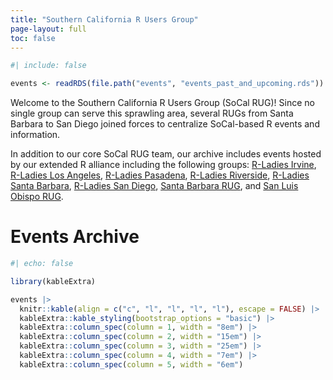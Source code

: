 ```yaml
---
title: "Southern California R Users Group"
page-layout: full
toc: false
---
```


```r
#| include: false

events <- readRDS(file.path("events", "events_past_and_upcoming.rds"))
```

Welcome to the Southern California R Users Group (SoCal RUG)! Since no single group can serve this sprawling area, several RUGs from Santa Barbara to San Diego joined forces to centralize SoCal-based R events and information.

In addition to our core SoCal RUG team, our archive includes events hosted by our extended R alliance including the following groups: [R-Ladies Irvine](https://www.rladiesirvine.org/), [R-Ladies Los Angeles](https://www.meetup.com/rladies-la/), [R-Ladies Pasadena](https://www.meetup.com/rladies-pasadena/), [R-Ladies Riverside](https://rladies.github.io/riverside/), [R-Ladies Santa Barbara](https://www.meetup.com/rladies-santa-barbara/), [R-Ladies San Diego](https://www.meetup.com/rladies-san-diego/), [Santa Barbara RUG](https://www.meetup.com/Santa-Barbara-R-Users-Group/), and [San Luis Obispo RUG](https://www.meetup.com/useR-Group-in-San-Luis-Obispo-County/).

# Events Archive

```r
#| echo: false

library(kableExtra)

events |> 
  knitr::kable(align = c("c", "l", "l", "l", "l"), escape = FALSE) |> 
  kableExtra::kable_styling(bootstrap_options = "basic") |> 
  kableExtra::column_spec(column = 1, width = "8em") |> 
  kableExtra::column_spec(column = 2, width = "15em") |> 
  kableExtra::column_spec(column = 3, width = "25em") |> 
  kableExtra::column_spec(column = 4, width = "7em") |> 
  kableExtra::column_spec(column = 5, width = "6em")
```
